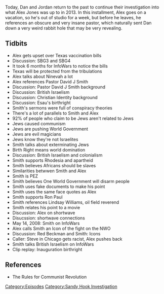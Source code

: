 {{Episode
    | title             = Feb. 27-Mar. 10, 2013
    | caption           = [https://knowledgefight.libsyn.com/knowledge-fight-feb-27-mar-10-2013 Listen to this episode on Libsyn]
    | episodeNumber     = 325
    | length            = 01:45:38
    | airDate           = July 29, 2019
    | coverageStartDate = February 27, 2013
    | coverageEndDate   = March 10, 2013
    | episodeType       = [[:Category:Sandy Hook Investigation|Sandy Hook Investigation]]
    | appearance        = [[Pastor David J Smith]], [[Ron Paul]], [[Lindsey Williams]], [[Red Beckman]]
    | previousEpisode   = [[324: Bilderberg Speeches]]
    | nextEpisode       = [[326: July 26-29, 2019]]
}}

{{Stub}}

Today, Dan and Jordan return to the past to continue their investigation into what Alex Jones was up to in 2013. In this installment, Alex goes on a vacation, so he's out of studio for a week, but before he leaves, he references an obscure and very insane pastor, which naturally sent Dan down a very weird rabbit hole that may be very revealing.

==Tidbits==

*Alex gets upset over Texas vaccination bills
*Discussion: SBG3 and SBG4
*It took 6 months for InfoWars to notice the bills
*Texas will be protected from the tribulations
*Alex talks about Ninevah a lot
*Alex references Pastor David J Smith
*Discussion: Pastor David J Smith background
*Discussion: British Israelism
*Discussion: Christian Identity background
*Discussion: Esau's birthright
*Smith's sermons were full of conspiracy theories
*There's a lot of parallels to Smith and Alex
*92% of people who claim to be Jews aren't related to Jews
*Jews caused communism
*Jews are pushing World Government
*Jews are evil magicians
*Jews know they're not Israelites
*Smith talks about exterminating Jews
*Birth Right means world domination
*Discussion: British Israelism and colonialism
*Smith supports Rhodesia and apartheid
*Smith believes Africans should be slaves
*Similarities betwwen Smith and Alex
*Smith is PEZ
*Smith believes One World Government will disarm people
*Smith uses fake documents to make his point
*Smith uses the same face quotes as Alex
*Smith supports Ron Paul
*Smith references Lindsay Williams, oil field reverend
*Smith relates his point to a movie
*Discussion: Alex on shortwave
*Disucssion: shortwave connections
*May 14, 2008: Smith on InfoWars
*Alex calls Smith an Icon of the fight on the NWO
*Discussion: Red Beckman and Smith: Icons
*Caller: Steve in Chicago gets racist, Alex pushes back
*Smith talks British Israelism on InfoWars
*Clip replay: Inauguration birthright

==References==

*The Rules for Communist Revolution

[[Category:Episodes]]
[[Category:Sandy Hook Investigation]]